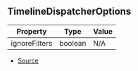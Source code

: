 ## TimelineDispatcherOptions

| Property | Type | Value |
| ----------- | ----------- | ----------- |
| ignoreFilters | boolean | N/A |


- [Source](https://github.com/Androz2091/discord-player/blob/97a849a/packages/discord-player/src/hooks/useTimeline.ts#L4)